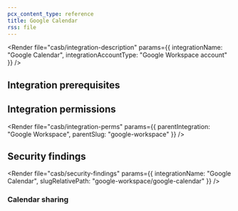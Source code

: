 ```yaml
---
pcx_content_type: reference
title: Google Calendar
rss: file
---
```



<Render
  file="casb/integration-description"
  params={{ integrationName: "Google Calendar", integrationAccountType: "Google Workspace account" }}
/>

## Integration prerequisites

<Render file="casb/google/google-prereqs" />

## Integration permissions

<Render
  file="casb/integration-perms"
  params={{ parentIntegration: "Google Workspace", parentSlug: "google-workspace" }}
/>

## Security findings

<Render
  file="casb/security-findings"
  params={{ integrationName: "Google Calendar", slugRelativePath: "google-workspace/google-calendar" }}
/>

### Calendar sharing

<Render file="casb/google/calendar-sharing" />

